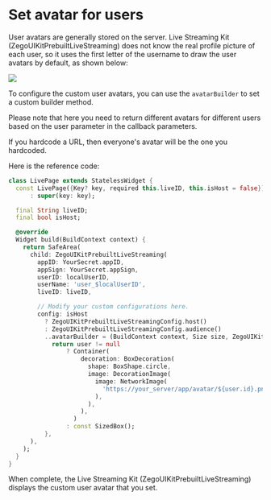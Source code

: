 # Set avatar for users


User avatars are generally stored on the server. Live Streaming Kit (ZegoUIKitPrebuiltLiveStreaming) does not know the real profile picture of each user, so it uses the first letter of the username to draw the user avatars by default, as shown below:

<Frame width="30%" height="auto" caption="">
  <img src="https://doc-media.zego.im/sdk-doc/Pics/ZegoUIKit/live/live_avatar.gif" />
</Frame> 

To configure the custom user avatars, you can use the `avatarBuilder` to set a custom builder method.

<Warning title="Warning">

Please note that here you need to return different avatars for different users based on the user parameter in the callback parameters. 

If you hardcode a URL, then everyone's avatar will be the one you hardcoded.

</Warning>

Here is the reference code:

```dart
class LivePage extends StatelessWidget {
  const LivePage({Key? key, required this.liveID, this.isHost = false})
      : super(key: key);

  final String liveID;
  final bool isHost;

  @override
  Widget build(BuildContext context) {
    return SafeArea(
      child: ZegoUIKitPrebuiltLiveStreaming(
        appID: YourSecret.appID,
        appSign: YourSecret.appSign,
        userID: localUserID,
        userName: 'user_$localUserID',
        liveID: liveID,

        // Modify your custom configurations here.
        config: isHost
          ? ZegoUIKitPrebuiltLiveStreamingConfig.host()
          : ZegoUIKitPrebuiltLiveStreamingConfig.audience()
          ..avatarBuilder = (BuildContext context, Size size, ZegoUIKitUser? user, Map extraInfo) {
            return user != null
                ? Container(
                    decoration: BoxDecoration(
                      shape: BoxShape.circle,
                      image: DecorationImage(
                        image: NetworkImage(
                          'https://your_server/app/avatar/${user.id}.png',
                        ),
                      ),
                    ),
                  )
                : const SizedBox();
          },
      ),
    );
  }
}
```

When complete, the Live Streaming Kit (ZegoUIKitPrebuiltLiveStreaming) displays the custom user avatar that you set.
